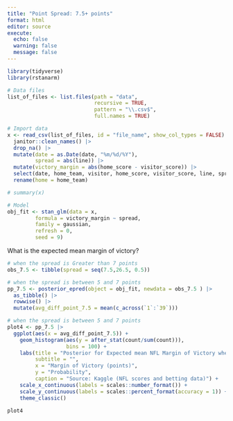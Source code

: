```yaml
---
title: "Point Spread: 7.5+ points"
format: html
editor: source
execute: 
  echo: false
  warning: false
  message: false
---
```


```r
library(tidyverse)
library(rstanarm)
```

```r
# Data files
list_of_files <- list.files(path = "data",
                            recursive = TRUE,
                            pattern = "\\.csv$",
                            full.names = TRUE)  
```

```r
# Import data
x <- read_csv(list_of_files, id = "file_name", show_col_types = FALSE) |> 
  janitor::clean_names() |> 
  drop_na() |>
  mutate(date = as.Date(date, "%m/%d/%Y"),
         spread = abs(line)) |> 
  mutate(victory_margin = abs(home_score - visitor_score)) |> 
  select(date, home_team, visitor, home_score, visitor_score, line, spread, victory_margin) |> 
  rename(home = home_team)
```

```r
# summary(x)
```

```r
# Model
obj_fit <- stan_glm(data = x,
         formula = victory_margin ~ spread,
         family = gaussian,
         refresh = 0,
         seed = 9)
```

What is the expected mean margin of victory?

```r
# when the spread is Greater than 7 points
obs_7.5 <- tibble(spread = seq(7.5,26.5, 0.5))
```

```r
# when the spread is between 5 and 7 points
pp_7.5 <- posterior_epred(object = obj_fit, newdata = obs_7.5 ) |> 
  as_tibble() |> 
  rowwise() |> 
  mutate(avg_diff_point_7.5 = mean(c_across(`1`:`39`)))
```

```r
# when the spread is between 5 and 7 points
plot4 <- pp_7.5 |> 
  ggplot(aes(x = avg_diff_point_7.5)) +
    geom_histogram(aes(y = after_stat(count/sum(count))),
                   bins = 100) +
    labs(title = "Posterior for Expected mean NFL Margin of Victory when Absolute Point Spread \nis Greater than 7 Points",
         subtitle = "",
         x = "Margin of Victory (points)",
         y = "Probability",
         caption = "Source: Kaggle (NFL scores and betting data)") +
    scale_x_continuous(labels = scales::number_format()) +
    scale_y_continuous(labels = scales::percent_format(accuracy = 1)) +
    theme_classic()
```

```r
plot4
```
